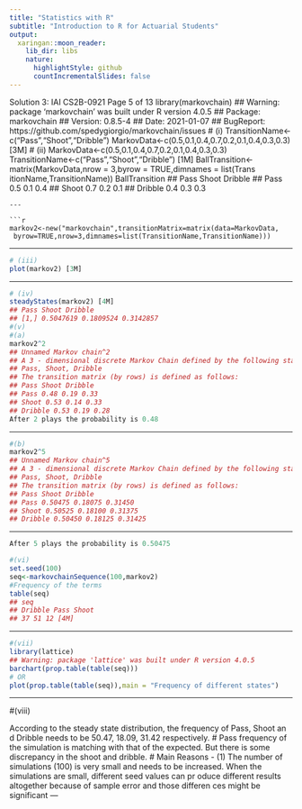 ```yaml
---
title: "Statistics with R"
subtitle: "Introduction to R for Actuarial Students"
output:
  xaringan::moon_reader:
    lib_dir: libs
    nature:
      highlightStyle: github
      countIncrementalSlides: false
---
```



Solution 3:
IAI CS2B-0921
Page 5 of 13
library(markovchain)
## Warning: package 'markovchain' was built under R version 4.0.5
## Package: markovchain
## Version: 0.8.5-4
## Date: 2021-01-07
## BugReport: https://github.com/spedygiorgio/markovchain/issues
# (i)
TransitionName<-c("Pass","Shoot","Dribble")
MarkovData<-c(0.5,0.1,0.4,0.7,0.2,0.1,0.4,0.3,0.3) [3M]
# (ii)
MarkovData<-c(0.5,0.1,0.4,0.7,0.2,0.1,0.4,0.3,0.3)
TransitionName<-c("Pass","Shoot","Dribble") [1M]
BallTransition<-matrix(MarkovData,nrow = 3,byrow = TRUE,dimnames = list(Trans
itionName,TransitionName))
BallTransition
## Pass Shoot Dribble
## Pass 0.5 0.1 0.4
## Shoot 0.7 0.2 0.1
## Dribble 0.4 0.3 0.3

```
---

```r
markov2<-new("markovchain",transitionMatrix=matrix(data=MarkovData,
 byrow=TRUE,nrow=3,dimnames=list(TransitionName,TransitionName)))
```
---

```r
# (iii)
plot(markov2) [3M]
```
---

```r
# (iv)
steadyStates(markov2) [4M]
## Pass Shoot Dribble
## [1,] 0.5047619 0.1809524 0.3142857
#(v)
#(a)
markov2^2
## Unnamed Markov chain^2 
## A 3 - dimensional discrete Markov Chain defined by the following states: 
## Pass, Shoot, Dribble 
## The transition matrix (by rows) is defined as follows: 
## Pass Shoot Dribble
## Pass 0.48 0.19 0.33
## Shoot 0.53 0.14 0.33
## Dribble 0.53 0.19 0.28
After 2 plays the probability is 0.48
```
---

```r
#(b)
markov2^5
## Unnamed Markov chain^5 
## A 3 - dimensional discrete Markov Chain defined by the following states: 
## Pass, Shoot, Dribble 
## The transition matrix (by rows) is defined as follows: 
## Pass Shoot Dribble
## Pass 0.50475 0.18075 0.31450
## Shoot 0.50525 0.18100 0.31375
## Dribble 0.50450 0.18125 0.31425
```
---

```r
After 5 plays the probability is 0.50475

#(vi)
set.seed(100)
seq<-markovchainSequence(100,markov2)
#Frequency of the terms
table(seq)
## seq
## Dribble Pass Shoot 
## 37 51 12 [4M]
```
---

```r
#(vii)
library(lattice)
## Warning: package 'lattice' was built under R version 4.0.5
barchart(prop.table(table(seq)))
# OR
plot(prop.table(table(seq)),main = "Frequency of different states")
```

---


#(viii) 

According to the steady state distribution, the frequency of Pass, Shoot an
d Dribble needs to be 50.47, 18.09, 31.42 respectively. 
# Pass frequency of the simulation is matching with that of the expected. But 
there is some discrepancy in the shoot and dribble.
# Main Reasons - (1) The number of simulations (100) is very small and needs 
to be increased. When the simulations are small, different seed values can pr
oduce different results altogether because of sample error and those differen
ces might be significant
--- 